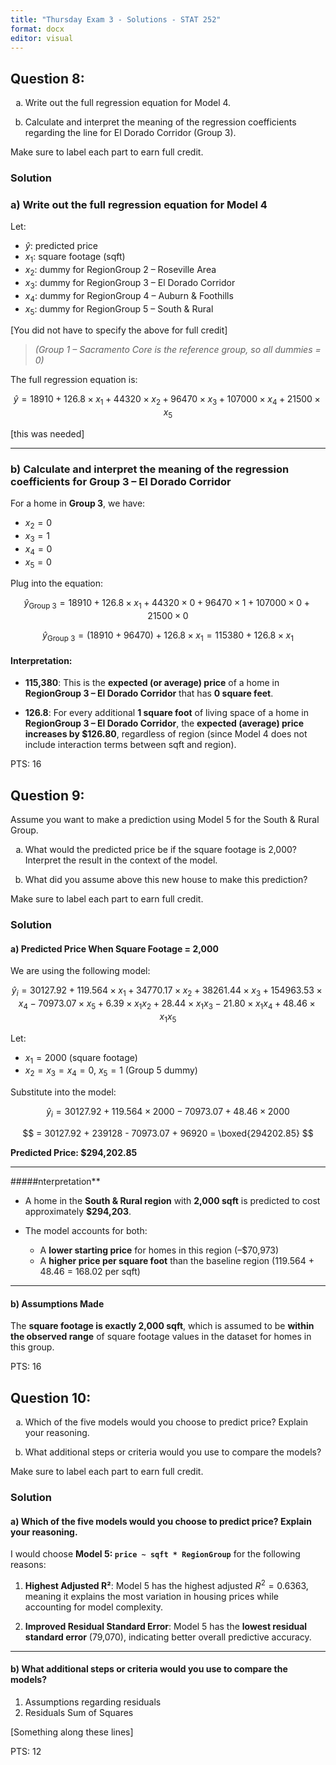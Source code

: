 ```yaml
---
title: "Thursday Exam 3 - Solutions - STAT 252"
format: docx
editor: visual
---
```




## Question 8:

a) Write out the full regression equation for Model 4.

b) Calculate and interpret the meaning of the regression coefficients regarding the line for El Dorado Corridor (Group 3).

Make sure to label each part to earn full credit.


### Solution


### **a) Write out the full regression equation for Model 4**

Let:

* $\hat{y}$: predicted price
* $x_1$: square footage (sqft)
* $x_2$: dummy for RegionGroup 2 – Roseville Area
* $x_3$: dummy for RegionGroup 3 – El Dorado Corridor
* $x_4$: dummy for RegionGroup 4 – Auburn & Foothills
* $x_5$: dummy for RegionGroup 5 – South & Rural

[You did not have to specify the above for full credit]

> *(Group 1 – Sacramento Core is the reference group, so all dummies = 0)*

The full regression equation is:

$$
\hat{y} = 18910 + 126.8 \times x_1 + 44320 \times x_2 + 96470 \times x_3 + 107000 \times x_4 + 21500 \times x_5
$$

[this was needed]

---

### **b) Calculate and interpret the meaning of the regression coefficients for Group 3 – El Dorado Corridor**

For a home in **Group 3**, we have:

* $x_2 = 0$
* $x_3 = 1$
* $x_4 = 0$
* $x_5 = 0$

Plug into the equation:

$$
\hat{y}_{\text{Group 3}} = 18910 + 126.8 \times x_1 + 44320 \times 0 + 96470 \times 1 + 107000 \times 0 + 21500 \times 0
$$

$$
\hat{y}_{\text{Group 3}} = (18910 + 96470) + 126.8 \times x_1 = 115380 + 126.8 \times x_1
$$


#### **Interpretation:**


* **115,380**:
  This is the **expected (or average) price** of a home in **RegionGroup 3 – El Dorado Corridor** that has **0 square feet**.


* **126.8**:
  For every additional **1 square foot** of living space of a home in **RegionGroup 3 – El Dorado Corridor**, the **expected (average) price increases by \$126.80**, regardless of region (since Model 4 does not include interaction terms between sqft and region).




PTS: 16


## Question 9:

Assume you want to make a prediction using Model 5 for the South & Rural Group.

a) What would the predicted price be if the square footage is 2,000? Interpret the result in the context of the model.

b) What did you assume above this new house to make this prediction?

Make sure to label each part to earn full credit.

### Solution

#### **a) Predicted Price When Square Footage = 2,000**

We are using the following model:

$$
\hat{y}_i = 30127.92 + 119.564 \times x_1 + 34770.17 \times x_2 + 38261.44 \times x_3 + 154963.53 \times x_4 - 70973.07 \times x_5 + 6.39 \times x_1 x_2 + 28.44 \times x_1 x_3 - 21.80 \times x_1 x_4 + 48.46 \times x_1 x_5
$$

Let:

* $x_1 = 2000$ (square footage)
* $x_2 = x_3 = x_4 = 0$, $x_5 = 1$ (Group 5 dummy)

Substitute into the model:

$$
\hat{y}_i = 30127.92 + 119.564 \times 2000 - 70973.07 + 48.46 \times 2000
$$

$$
= 30127.92 + 239128 - 70973.07 + 96920 = \boxed{294202.85}
$$

**Predicted Price: \$294,202.85**

---

#####nterpretation**

* A home in the **South & Rural region** with **2,000 sqft** is predicted to cost approximately **\$294,203**.
* The model accounts for both:

  * A **lower starting price** for homes in this region (–\$70,973)
  * A **higher price per square foot** than the baseline region (119.564 + 48.46 = 168.02 per sqft)

---

#### **b) Assumptions Made**

 The **square footage is exactly 2,000 sqft**, which is assumed to be **within the observed range** of square footage values in the dataset for homes in this group.


PTS: 16



## Question 10:

a) Which of the five models would you choose to predict price? Explain your reasoning.

b) What additional steps or criteria would you use to compare the models?

Make sure to label each part to earn full credit.


### Solution


#### **a) Which of the five models would you choose to predict price? Explain your reasoning.**

I would choose **Model 5: `price ~ sqft * RegionGroup`** for the following reasons:

1. **Highest Adjusted R²**:
   Model 5 has the highest adjusted $R^2 = 0.6363$, meaning it explains the most variation in housing prices while accounting for model complexity.

2. **Improved Residual Standard Error**:
   Model 5 has the **lowest residual standard error** (79,070), indicating better overall predictive accuracy.

---

#### **b) What additional steps or criteria would you use to compare the models?**

1. Assumptions regarding residuals
2. Residuals Sum of Squares

[Something along these lines]




PTS: 12 
